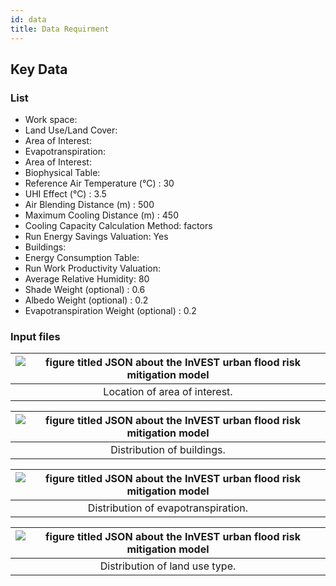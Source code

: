 ```yaml
---
id: data
title: Data Requirment
---
```


## Key Data

### List

- Work space:
- Land Use/Land Cover:
- Area of Interest:
- Evapotranspiration:
- Area of Interest:
- Biophysical Table:
- Reference Air Temperature (°C) : 30
- UHI Effect (°C) : 3.5
- Air Blending Distance (m) : 500
- Maximum Cooling Distance (m) : 450
- Cooling Capacity Calculation Method: factors
- Run Energy Savings Valuation: Yes
- Buildings:
- Energy Consumption Table:
- Run Work Productivity Valuation:
- Average Relative Humidity: 80
- Shade Weight (optional) : 0.6
- Albedo Weight (optional) : 0.2
- Evapotranspiration Weight (optional) : 0.2
### Input files
|![figure titled `JSON about the InVEST urban flood risk mitigation model`](../../static/img/uc-input-area-of-interest.png)| 
|:--:|
| Location of area of interest. |

|![figure titled `JSON about the InVEST urban flood risk mitigation model`](../../static/img/uc-input-buildings.png)|
|:--:|
| Distribution of buildings. |

|![figure titled `JSON about the InVEST urban flood risk mitigation model`](../../static/img/uc-input-evapotranspiration.png)|
|:--:|
| Distribution of evapotranspiration. |

|![figure titled `JSON about the InVEST urban flood risk mitigation model`](../../static/img/uc-input-land-use.png)|
|:--:|
| Distribution of land use type. |
